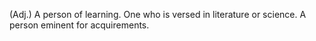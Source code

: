 {{cleanup}}

(Adj.) A person of learning. One who is versed in literature or science. A person eminent for acquirements.